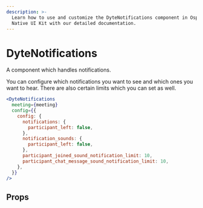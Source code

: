```yaml
---
description: >-
  Learn how to use and customize the DyteNotifications component in Ospi's React
  Native UI Kit with our detailed documentation.
---
```


# DyteNotifications

A component which handles notifications.

You can configure which notifications you want to see and which ones you want to
hear. There are also certain limits which you can set as well.

```jsx
<DyteNotifications
  meeting={meeting}
  config={{
    config: {
      notifications: {
        participant_left: false,
      },
      notification_sounds: {
        participant_left: false,
      },
      participant_joined_sound_notification_limit: 10,
      participant_chat_message_sound_notification_limit: 10,
    },
  }}
/>
```

## Props

<PropsTable of="dyte-notifications" />

<head>
  <title>React Native UI Kit DyteNotifications</title>
</head>
